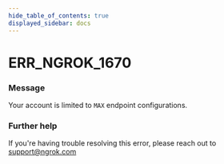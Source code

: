 ```yaml
---
hide_table_of_contents: true
displayed_sidebar: docs
---
```



# ERR_NGROK_1670

### Message

Your account is limited to `MAX` endpoint configurations.

<ErrorDetails error="err_ngrok_1670" />

### Further help

If you're having trouble resolving this error, please reach out to [support@ngrok.com](mailto:support@ngrok.com?subject=Help%20with%20ERR_NGROK_1670)
